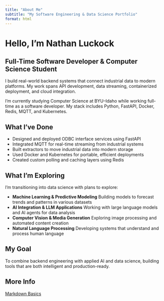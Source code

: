 ```yaml
---
title: "About Me"
subtitle: "My Software Engineering & Data Science Portfolio"
format: html
---
```


# Hello, I'm Nathan Luckock

## Full-Time Software Developer & Computer Science Student

I build real-world backend systems that connect industrial data to modern platforms. My work spans API development, data streaming, containerized deployment, and cloud integration.

I'm currently studying Computer Science at BYU–Idaho while working full-time as a software developer. My stack includes Python, FastAPI, Docker, Redis, MQTT, and Kubernetes.

## What I've Done

- Designed and deployed ODBC interface services using FastAPI  
- Integrated MQTT for real-time streaming from industrial systems  
- Built extractors to move industrial data into modern storage 
- Used Docker and Kubernetes for portable, efficient deployments  
- Created custom polling and caching layers using Redis

## What I'm Exploring

I'm transitioning into data science with plans to explore:

- **Machine Learning & Predictive Modeling** Building models to forecast trends and patterns in various datasets
- **AI Integration & LLM Applications** Working with large language models and AI agents for data analysis
- **Computer Vision & Media Generation** Exploring image processing and automated content creation
- **Natural Language Processing** Developing systems that understand and process human language

## My Goal

To combine backend engineering with applied AI and data science, building tools that are both intelligent and production-ready.

## More Info

[Markdown Basics](https://quarto.org/docs/authoring/markdown-basics.html#links-images)
